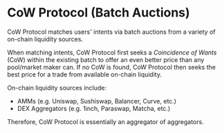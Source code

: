 # CoW Protocol (Batch Auctions)

CoW Protocol matches users' intents via batch auctions from a variety of on-chain liquidity sources.

When matching intents, CoW Protocol first seeks a _Coincidence of Wants_ (CoW) within the existing batch to offer an even better price than any pool/market maker can. If no CoW is found, CoW Protocol then seeks the best price for a trade from available on-chain liquidity.

On-chain liquidity sources include: 
- AMMs (e.g. Uniswap, Sushiswap, Balancer, Curve, etc.)
- DEX Aggregators (e.g. 1inch, Paraswap, Matcha, etc.)

Therefore, CoW Protocol is essentially an aggregator of aggregators.
